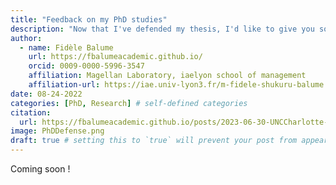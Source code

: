 ```yaml
---
title: "Feedback on my PhD studies"
description: "Now that I've defended my thesis, I'd like to give you some feedback on my thesis experience."
author:
  - name: Fidèle Balume
    url: https://fbalumeacademic.github.io/
    orcid: 0009-0000-5996-3547
    affiliation: Magellan Laboratory, iaelyon school of management
    affiliation-url: https://iae.univ-lyon3.fr/m-fidele-shukuru-balume
date: 08-24-2022
categories: [PhD, Research] # self-defined categories
citation: 
  url: https://fbalumeacademic.github.io/posts/2023-06-30-UNCCharlotte-visiting/ 
image: PhDDefense.png
draft: true # setting this to `true` will prevent your post from appearing on your listing page until you're ready!
---
```


Coming soon !

